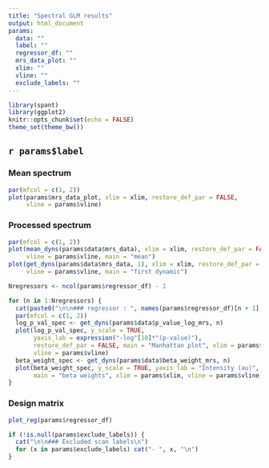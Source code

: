 ```yaml
---
title: "Spectral GLM results"
output: html_document
params:
  data: ""
  label: ""
  regressor_df: ""
  mrs_data_plot: ""
  xlim: ""
  vline: ""
  exclude_labels: ""
---
```


```r
library(spant)
library(ggplot2)
knitr::opts_chunk$set(echo = FALSE)
theme_set(theme_bw())
```

## `r params$label`

### Mean spectrum
```r
par(mfcol = c(1, 2))
plot(params$mrs_data_plot, xlim = xlim, restore_def_par = FALSE,
     vline = params$vline)
```

### Processed spectrum
```r
par(mfcol = c(1, 2))
plot(mean_dyns(params$data$mrs_data), xlim = xlim, restore_def_par = FALSE,
     vline = params$vline, main = "mean")
plot(get_dyns(params$data$mrs_data, 1), xlim = xlim, restore_def_par = FALSE,
     vline = params$vline, main = "first dynamic")
```

```r
Nregressors <- ncol(params$regressor_df) - 1

for (n in 1:Nregressors) {
  cat(paste0("\n\n### regressor : ", names(params$regressor_df)[n + 1], "\n"))
  par(mfcol = c(1, 2))
  log_p_val_spec <- get_dyns(params$data$p_value_log_mrs, n)
  plot(log_p_val_spec, y_scale = TRUE,
       yaxis_lab = expression("-log"[10]*"(p-value)"),
       restore_def_par = FALSE, main = "Manhattan plot", xlim = params$xlim,
       vline = params$vline)
  beta_weight_spec <- get_dyns(params$data$beta_weight_mrs, n)
  plot(beta_weight_spec, y_scale = TRUE, yaxis_lab = "Intensity (au)",
       main = "beta weights", xlim = params$xlim, vline = params$vline)
}
```

### Design matrix
```r
plot_reg(params$regressor_df)
```

```r
if (!is.null(params$exclude_labels)) {
  cat("\n\n### Excluded scan labels\n")
  for (x in params$exclude_labels) cat("- ", x, "\n")
}
```